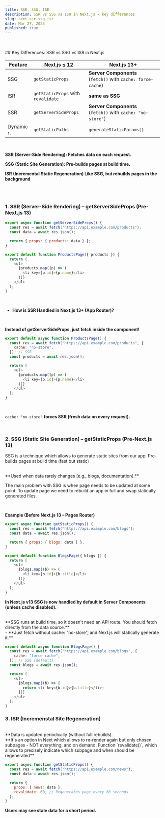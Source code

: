 ```yaml
---
title: SSR, SSG, ISR
description: SSR vs SSG vs ISR in Next.js - key differences
slug: next-ssr-ssg-isr
date: Mar 27, 2025
published: true
---
```


<br />
<br />
## Key Differences: SSR vs SSG vs ISR in Next.js

| Feature    | Next.js ≤ 12                       | Next.js 13+                                                 |
| ---------- | ---------------------------------- | ----------------------------------------------------------- |
| SSG        | `getStaticProps`                   | **Server Components** (`fetch()` with `cache: force-cache`) |
| ISR        | `getStaticProps` with `revalidate` | **same as SSG**                                             |
| SSR        | `getServerSideProps`               | **Server Components** (`fetch()` with `cache: "no-store"`)  |
| Dynamic r. | `getStaticPaths`                   | `generateStaticParams()`                                    |

<br />

**SSR (Server-Side Rendering): Fetches data on each request.**

**SSG (Static Site Generation): Pre-builds pages at build time.**

**ISR (Incremental Static Regeneration) Like SSG, but rebuilds pages in the background**

<br />
<br />

### 1. SSR (Server-Side Rendering) – getServerSideProps (Pre-Next.js 13)

```js
export async function getServerSideProps() {
  const res = await fetch("https://api.example.com/products");
  const data = await res.json();

  return { props: { products: data } };
}

export default function ProductsPage({ products }) {
  return (
    <ul>
      {products.map((p) => (
        <li key={p.id}>{p.name}</li>
      ))}
    </ul>
  );
}
```

<br />

- **How is SSR Handled in Next.js 13+ (App Router)?**

<br />

**Instead of getServerSideProps, just fetch inside the component!**

```js
export default async function ProductsPage() {
  const res = await fetch("https://api.example.com/products", {
    cache: "no-store",
  }); // SSR
  const products = await res.json();

  return (
    <ul>
      {products.map((p) => (
        <li key={p.id}>{p.name}</li>
      ))}
    </ul>
  );
}
```

<br />

`cache: "no-store"` **forces SSR (fresh data on every request).**

<br />

### 2. SSG (Static Site Generation) – getStaticProps (Pre-Next.js 13)

SSG is a technique which allows to generate static sites from our app. Pre-builds pages at build time (fast but static)

<br />
**Used when data rarely changes (e.g., blogs, documentation).**

The main problem with SSG is when page needs to be updated at some point. To update page we need to rebuild an app in full and swap statically generated files.

<br />

**Example (Before Next.js 13 – Pages Router)**

```js
export async function getStaticProps() {
  const res = await fetch("https://api.example.com/blogs");
  const data = await res.json();

  return { props: { blogs: data } };
}

export default function BlogsPage({ blogs }) {
  return (
    <ul>
      {blogs.map((b) => (
        <li key={b.id}>{b.title}</li>
      ))}
    </ul>
  );
}
```

**In Next.js v13 SSG is now handled by default in Server Components (unless cache disabled).**

<br />
**SSG runs at build time, so it doesn't need an API route. You should fetch
directly from the data source.**
<br />- **Just fetch without cache: "no-store", and Next.js will statically
generate it.**

```js
export default async function BlogsPage() {
  const res = await fetch("https://api.example.com/blogs", {
    cache: "force-cache",
  }); // SSG (default)
  const blogs = await res.json();

  return (
    <ul>
      {blogs.map((b) => {
        return <li key={b.id}>{b.title}</li>;
      })}
    </ul>
  );
}
```

### 3. ISR (Incremenstal Site Regeneration)

<br />
**Data is updated periodically (without full rebuilds).
<br />
**It's an option in Next which allows to re-render again but only chosen
subpages - NOT everything, and on demand. Function `revalidate()`, which allows
to precisely indicate which subpage and when should be regenerated**
<br />

```js
export async function getStaticProps() {
  const res = await fetch("https://api.example.com/news");
  const data = await res.json();

  return {
    props: { news: data },
    revalidate: 60, // Regenerates page every 60 seconds
  };
}
```

**Users may see stale data for a short period.**
